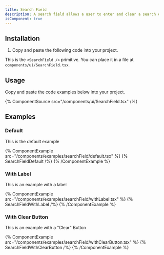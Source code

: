 ```yaml
---
title: Search Field
description: A search field allows a user to enter and clear a search query.
isComponent: true
---
```


## Installation

1. Copy and paste the following code into your project.

This is the `<SearchField />` primitive. You can place it in a file at `components/ui/SearchField.tsx`.

## Usage

Copy and paste the code examples below into your project.

{% ComponentSource src="/components/ui/SearchField.tsx" /%}

## Examples

### Default

This is the default example

{% ComponentExample src="/components/examples/searchField/default.tsx" %}
{% SearchFieldDefault /%}
{% /ComponentExample %}

### With Label

This is an example with a label

{% ComponentExample src="/components/examples/searchField/withLabel.tsx" %}
{% SearchFieldWithLabel /%}
{% /ComponentExample %}

### With Clear Button

This is an example with a "Clear" Button

{% ComponentExample src="/components/examples/searchField/withClearButton.tsx" %}
{% SearchFieldWithClearButton /%}
{% /ComponentExample %}
